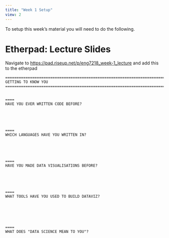 ```yaml
---
title: "Week 1 Setup"
view: 2
---
```


To setup this week's material you will need to do the following.

# Etherpad: Lecture Slides

Navigate to [https://pad.riseup.net/p/eng7218_week-1_lecture](https://pad.riseup.net/p/eng7218_week-1_lecture) and add this to the etherpad

````verbatim






==============================================================================
GETTING TO KNOW YOU
==============================================================================


====
HAVE YOU EVER WRITTEN CODE BEFORE?





====
WHICH LANGUAGES HAVE YOU WRITTEN IN?





====
HAVE YOU MADE DATA VISUALISATIONS BEFORE?





====
WHAT TOOLS HAVE YOU USED TO BUILD DATAVIZ?






====
WHAT DOES "DATA SCIENCE MEAN TO YOU"?
````






